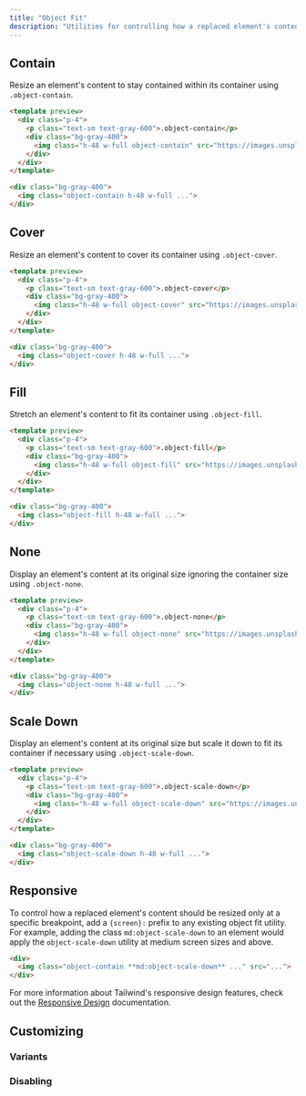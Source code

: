 ```yaml
---
title: "Object Fit"
description: "Utilities for controlling how a replaced element's content should be resized."
---
```




## Contain

Resize an element's content to stay contained within its container using `.object-contain`.

```html
<template preview>
  <div class="p-4">
    <p class="text-sm text-gray-600">.object-contain</p>
    <div class="bg-gray-400">
      <img class="h-48 w-full object-contain" src="https://images.unsplash.com/photo-1459262838948-3e2de6c1ec80?ixlib=rb-1.2.1&ixid=eyJhcHBfaWQiOjEyMDd9&auto=format&fit=crop&w=800&q=80" alt="">
    </div>
  </div>
</template>

<div class="bg-gray-400">
  <img class="object-contain h-48 w-full ...">
</div>
```

## Cover

Resize an element's content to cover its container using `.object-cover`.

```html
<template preview>
  <div class="p-4">
    <p class="text-sm text-gray-600">.object-cover</p>
    <div class="bg-gray-400">
      <img class="h-48 w-full object-cover" src="https://images.unsplash.com/photo-1459262838948-3e2de6c1ec80?ixlib=rb-1.2.1&ixid=eyJhcHBfaWQiOjEyMDd9&auto=format&fit=crop&w=800&q=80" alt="">
    </div>
  </div>
</template>

<div class="bg-gray-400">
  <img class="object-cover h-48 w-full ...">
</div>
```

## Fill

Stretch an element's content to fit its container using `.object-fill`.

```html
<template preview>
  <div class="p-4">
    <p class="text-sm text-gray-600">.object-fill</p>
    <div class="bg-gray-400">
      <img class="h-48 w-full object-fill" src="https://images.unsplash.com/photo-1459262838948-3e2de6c1ec80?ixlib=rb-1.2.1&ixid=eyJhcHBfaWQiOjEyMDd9&auto=format&fit=crop&w=800&q=80" alt="">
    </div>
  </div>
</template>

<div class="bg-gray-400">
  <img class="object-fill h-48 w-full ...">
</div>
```

## None

Display an element's content at its original size ignoring the container size using `.object-none`.

```html
<template preview>
  <div class="p-4">
    <p class="text-sm text-gray-600">.object-none</p>
    <div class="bg-gray-400">
      <img class="h-48 w-full object-none" src="https://images.unsplash.com/photo-1459262838948-3e2de6c1ec80?ixlib=rb-1.2.1&ixid=eyJhcHBfaWQiOjEyMDd9&auto=format&fit=crop&w=800&q=80" alt="">
    </div>
  </div>
</template>

<div class="bg-gray-400">
  <img class="object-none h-48 w-full ...">
</div>
```

## Scale Down

Display an element's content at its original size but scale it down to fit its container if necessary using `.object-scale-down`.

```html
<template preview>
  <div class="p-4">
    <p class="text-sm text-gray-600">.object-scale-down</p>
    <div class="bg-gray-400">
      <img class="h-48 w-full object-scale-down" src="https://images.unsplash.com/photo-1459262838948-3e2de6c1ec80?ixlib=rb-1.2.1&ixid=eyJhcHBfaWQiOjEyMDd9&auto=format&fit=crop&h=128&q=80" alt="">
    </div>
  </div>
</template>

<div class="bg-gray-400">
  <img class="object-scale-down h-48 w-full ...">
</div>
```

## Responsive

To control how a replaced element's content should be resized only at a specific breakpoint, add a `{screen}:` prefix to any existing object fit utility. For example, adding the class `md:object-scale-down` to an element would apply the `object-scale-down` utility at medium screen sizes and above.

```html
<div>
  <img class="object-contain **md:object-scale-down** ..." src="...">
</div>
```

For more information about Tailwind's responsive design features, check out the [Responsive Design](/docs/responsive-design) documentation.

## Customizing

### Variants

<Variants plugin="objectFit" name="object-fit" />

### Disabling

<Disabling plugin="objectFit" name="object-fit" />
